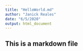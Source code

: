 ```yaml
---
title: "HelloWorld.md"
author: "Janick Reales"
date: "6/5/2020"
output: html_document
---
```


## This is a markdown file